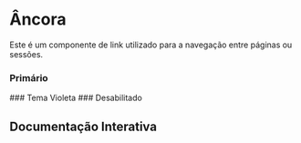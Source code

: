 
<Meta of={Story} />

# Âncora
Este é um componente de link utilizado para a navegação entre páginas ou sessões.

### Primário
<Canvas of={Story.Primary} />
### Tema Violeta
<Canvas of={Story.Violet} />
### Desabilitado
<Canvas of={Story.Disabled} />

## Documentação Interativa
<Primary />
<Controls />